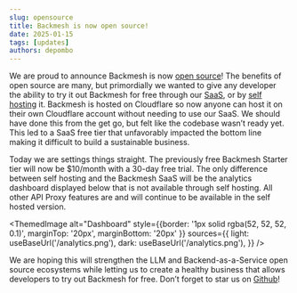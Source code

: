 ```yaml
---
slug: opensource
title: Backmesh is now open source!
date: 2025-01-15
tags: [updates]
authors: depombo
---
```



We are proud to announce Backmesh is now [open source](https://github.com/backmesh/backmesh)! The benefits of open source are many, but primordially we wanted to give any developer the ability to try it out Backmesh for free through our [SaaS](https://app.backmesh.com), or by [self hosting](/docs/selfhost) it. Backmesh is hosted on Cloudflare so now anyone can host it on their own Cloudflare account without needing to use our SaaS. We should have done this from the get go, but felt like the codebase wasn’t ready yet. This led to a SaaS free tier that unfavorably impacted the bottom line making it difficult to build a sustainable business.

<!--truncate-->

Today we are settings things straight. The previously free Backmesh Starter tier will now be $10/month with a 30-day free trial. The only difference between self hosting and the Backmesh SaaS will be the analytics dashboard displayed below that is not available through self hosting. All other API Proxy features are and will continue to be available in the self hosted version.

<ThemedImage
  alt="Dashboard"
  style={{border: '1px solid rgba(52, 52, 52, 0.1)', marginTop: '20px', marginBottom: '20px' }}
  sources={{
    light: useBaseUrl('/analytics.png'),
    dark: useBaseUrl('/analytics.png'),
  }}
/>

We are hoping this will strengthen the LLM and Backend-as-a-Service open source ecosystems while letting us to create a healthy business that allows developers to try out Backmesh for free. Don’t forget to star us on [Github](https://github.com/backmesh/backmesh)!
